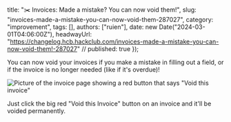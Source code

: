   title: "✂️ Invoices: Made a mistake? You can now void them!",
  slug: "invoices-made-a-mistake-you-can-now-void-them-287027",
  category: "improvement",
  tags: [],
  authors: ["ruien"],
  date: new Date("2024-03-01T04:06:00Z"),
  headwayUrl: "https://changelog.hcb.hackclub.com/invoices-made-a-mistake-you-can-now-void-them!-287027" // published: true
});

You can now void your invoices if you make a mistake in filling out a field, or if the invoice is no longer needed (like if it's overdue)!

![Picture of the invoice page showing a red button that says "Void this invoice"](https://cloud-808d4v1y2-hack-club-bot.vercel.app/0screenshot_2024-03-18_at_8.51.18___am.png)

Just click the big red "Void this Invoice" button on an invoice and it'll be voided permanently.
